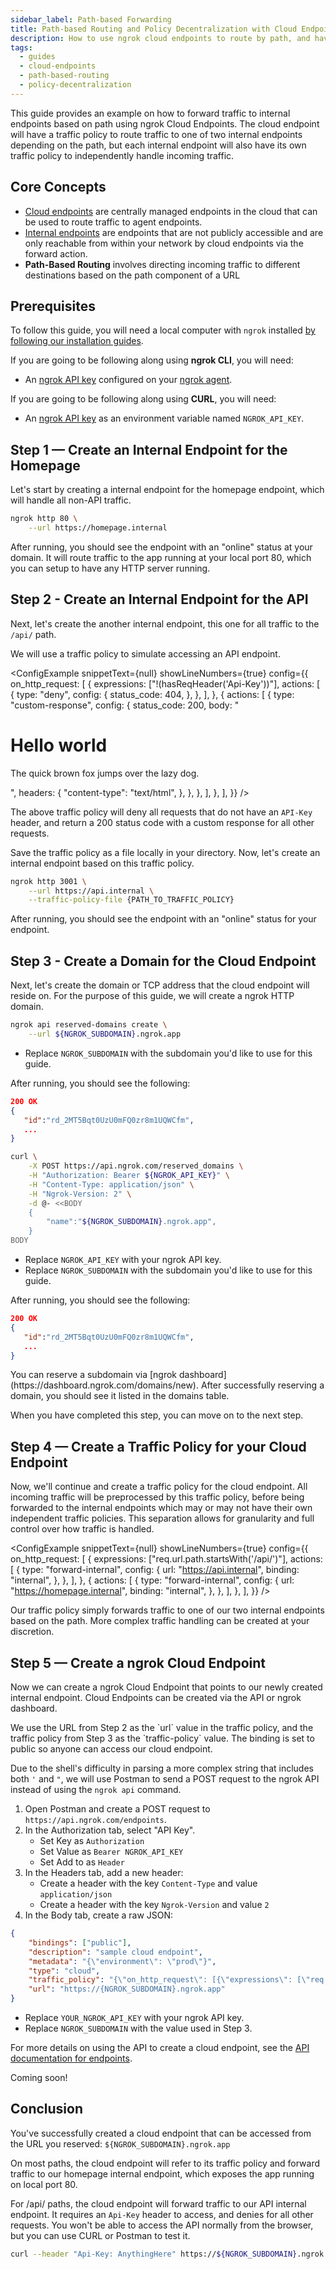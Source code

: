 ```yaml
---
sidebar_label: Path-based Forwarding
title: Path-based Routing and Policy Decentralization with Cloud Endpoints
description: How to use ngrok cloud endpoints to route by path, and have different traffic policies for each endpoint.
tags:
  - guides
  - cloud-endpoints
  - path-based-routing
  - policy-decentralization
---
```




This guide provides an example on how to forward traffic to internal endpoints based on path using ngrok Cloud Endpoints. The cloud endpoint will have a traffic policy to route traffic to one of two internal endpoints depending on the path, but each internal endpoint will also have its own traffic policy to independently handle incoming traffic.

## Core Concepts

- [Cloud endpoints](/universal-gateway/cloud-endpoints) are centrally managed endpoints in the cloud that can be used to route traffic to agent endpoints.
- [Internal endpoints](/universal-gateway/internal-endpoints) are endpoints that are not publicly accessible and are only reachable from within your network by cloud endpoints via the forward action.
- **Path-Based Routing** involves directing incoming traffic to different destinations based on the path component of a URL

## Prerequisites

To follow this guide, you will need a local computer with `ngrok` installed [by following our installation guides](https://download.ngrok.com).

If you are going to be following along using **ngrok CLI**, you will need:

- An [ngrok API key](https://dashboard.ngrok.com/api) configured on your [ngrok agent](/agent/#api).

If you are going to be following along using **CURL**, you will need:

- An [ngrok API key](https://dashboard.ngrok.com/api) as an environment variable named `NGROK_API_KEY`.

## **Step 1** — Create an Internal Endpoint for the Homepage

Let's start by creating a internal endpoint for the homepage endpoint, which will handle all non-API traffic.

```bash
ngrok http 80 \
    --url https://homepage.internal
```

After running, you should see the endpoint with an "online" status at your domain. It will route traffic to the app running at your local port 80, which you can setup to have any HTTP server running.

## **Step 2** - Create an Internal Endpoint for the API

Next, let's create the another internal endpoint, this one for all traffic to the `/api/` path.

We will use a traffic policy to simulate accessing an API endpoint.

<ConfigExample
	snippetText={null}
	showLineNumbers={true}
	config={{
		on_http_request: [
			{
				expressions: ["!(hasReqHeader('Api-Key'))"],
				actions: [
					{
						type: "deny",
						config: {
							status_code: 404,
						},
					},
				],
			},
			{
				actions: [
					{
						type: "custom-response",
						config: {
							status_code: 200,
							body:
								"<html><body><h1>Hello world</h1><p>The quick brown fox jumps over the lazy dog.</p></body></html>",
							headers: {
								"content-type": "text/html",
							},
						},
					},
				],
			},
		],
	}}
/>

The above traffic policy will deny all requests that do not have an `API-Key` header, and return a 200 status code with a custom response for all other requests.

Save the traffic policy as a file locally in your directory. Now, let's create an internal endpoint based on this traffic policy.

```bash
ngrok http 3001 \
    --url https://api.internal \
    --traffic-policy-file {PATH_TO_TRAFFIC_POLICY}
```

After running, you should see the endpoint with an "online" status for your endpoint.

## **Step 3** - Create a Domain for the Cloud Endpoint

Next, let's create the domain or TCP address that the cloud endpoint will reside on.
For the purpose of this guide, we will create a ngrok HTTP domain.

<Tabs groupId="guide">
<TabItem value="cli" label="ngrok CLI" default>

```bash
ngrok api reserved-domains create \
    --url ${NGROK_SUBDOMAIN}.ngrok.app
```

- Replace `NGROK_SUBDOMAIN` with the subdomain you'd like to use for this guide.

After running, you should see the following:

```json skip-validation
200 OK
{
   "id":"rd_2MT5Bqt0UzU0mFQ0zr8m1UQWCfm",
   ...
}
```

</TabItem>
<TabItem value="curl" label="CURL">

```bash
curl \
    -X POST https://api.ngrok.com/reserved_domains \
    -H "Authorization: Bearer ${NGROK_API_KEY}" \
    -H "Content-Type: application/json" \
    -H "Ngrok-Version: 2" \
    -d @- <<BODY
    {
        "name":"${NGROK_SUBDOMAIN}.ngrok.app",
    }
BODY
```

- Replace `NGROK_API_KEY` with your ngrok API key.
- Replace `NGROK_SUBDOMAIN` with the subdomain you'd like to use for this guide.

After running, you should see the following:

```json skip-validation
200 OK
{
   "id":"rd_2MT5Bqt0UzU0mFQ0zr8m1UQWCfm",
   ...
}
```

</TabItem>
<TabItem value="dash" label="ngrok Dashboard">
You can reserve a subdomain via [ngrok dashboard](https://dashboard.ngrok.com/domains/new). 
After successfully reserving a domain, you should see it listed in the domains table.
</TabItem>
</Tabs>

When you have completed this step, you can move on to the next step.

## **Step 4** — Create a Traffic Policy for your Cloud Endpoint

Now, we'll continue and create a traffic policy for the cloud endpoint.
All incoming traffic will be preprocessed by this traffic policy, before
being forwarded to the internal endpoints which may or may not have their
own independent traffic policies. This separation allows for granularity and
full control over how traffic is handled.

<ConfigExample
	snippetText={null}
	showLineNumbers={true}
	config={{
		on_http_request: [
			{
				expressions: ["req.url.path.startsWith('/api/')"],
				actions: [
					{
						type: "forward-internal",
						config: {
							url: "https://api.internal",
							binding: "internal",
						},
					},
				],
			},
			{
				actions: [
					{
						type: "forward-internal",
						config: {
							url: "https://homepage.internal",
							binding: "internal",
						},
					},
				],
			},
		],
	}}
/>

Our traffic policy simply forwards traffic to one of our two internal endpoints based on the path.
More complex traffic handling can be created at your discretion.

## **Step 5** — Create a ngrok Cloud Endpoint

Now we can create a ngrok Cloud Endpoint that points to our
newly created internal endpoint. Cloud Endpoints can be created
via the API or ngrok dashboard.

<Tabs groupId="guide">
<TabItem value="api" label="API" default>
We use the URL from Step 2 as the `url` value in the traffic policy, and the traffic policy from Step 3 as the `traffic-policy` value.
The binding is set to public so anyone can access our cloud endpoint.

Due to the shell's difficulty in parsing a more complex string that includes both `'` and `"`, we will use Postman to
send a POST request to the ngrok API instead of using the `ngrok api` command.

1. Open Postman and create a POST request to `https://api.ngrok.com/endpoints`.
2. In the Authorization tab, select "API Key".
   - Set Key as `Authorization`
   - Set Value as `Bearer NGROK_API_KEY`
   - Set Add to as `Header`
3. In the Headers tab, add a new header:
   - Create a header with the key `Content-Type` and value `application/json`
   - Create a header with the key `Ngrok-Version` and value `2`
4. In the Body tab, create a raw JSON:

```json
{
	"bindings": ["public"],
	"description": "sample cloud endpoint",
	"metadata": "{\"environment\": \"prod\"}",
	"type": "cloud",
	"traffic_policy": "{\"on_http_request\": [{\"expressions\": [\"req.url.path.startsWith('/api/')\"],\"actions\": [{\"type\": \"forward-internal\",\"config\": {\"url\": \"https://api.internal\",\"binding\": \"internal\"}}]},{\"actions\": [{\"type\": \"forward-internal\",\"config\": {\"url\": \"https://homepage.internal\",\"binding\": \"internal\"}}]}]}",
	"url": "https://{NGROK_SUBDOMAIN}.ngrok.app"
}
```

- Replace `YOUR_NGROK_API_KEY` with your ngrok API key.
- Replace `NGROK_SUBDOMAIN` with the value used in Step 3.

For more details on using the API to create a cloud endpoint, see the [API documentation for endpoints](/api/resources/endpoints/).

</TabItem>
<TabItem value="dash" label="ngrok Dashboard">
Coming soon!
</TabItem>
</Tabs>

## Conclusion

You've successfully created a cloud endpoint that can be accessed from the URL you reserved: `${NGROK_SUBDOMAIN}.ngrok.app`

On most paths, the cloud endpoint will refer to its traffic policy and forward traffic to our homepage internal endpoint, which exposes the app running on local port 80.

For /api/ paths, the cloud endpoint will forward traffic to our API internal endpoint. It requires an `Api-Key` header to access, and denies for all other requests.
You won't be able to access the API normally from the browser, but you can use CURL or Postman to test it.

```bash
curl --header "Api-Key: AnythingHere" https://${NGROK_SUBDOMAIN}.ngrok.app/api/
```
